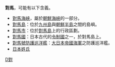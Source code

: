 '''對馬'''，可能有以下含義。

*[[對馬海峽|對馬海峽]]，屬於[[朝鮮海峽|朝鮮海峽]]的一部分。
* [[對馬島|對馬島]]：位於[[九州島|九州島]]與[[朝鮮半島|朝鮮半島]]之間的島嶼。
* [[對馬市|對馬市]]：位於[[對馬島|對馬島]]上的行政區劃。
* [[對馬國|對馬國]]：日本古代的[[令制國|令制國]]之一，於對馬島上。
* [[對馬號防護巡洋艦|對馬號防護巡洋艦]]：[[大日本帝國海軍|大日本帝國海軍]]之防護巡洋艦。
* [[日本姓氏|日本姓氏]]

{{消歧义|D|Cat=二字地名消歧义}}

{{DEFAULTSORT: Tsushim}}

[[Category:二字日本地名消歧義|D對]]